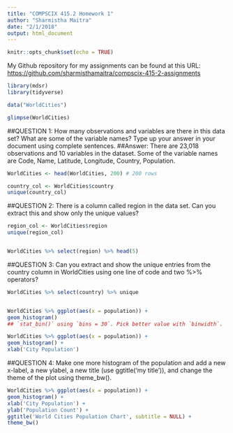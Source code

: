 ```yaml
---
title: "COMPSCIX 415.2 Homework 1"
author: "Sharmistha Maitra"
date: "2/1/2018"
output: html_document
---
```


```r
knitr::opts_chunk$set(echo = TRUE)
```

My Github repository for my assignments can be found at this URL: [https://github.com/sharmisthamaitra/compscix-415-2-assignments](your URL)

```r
library(mdsr)
library(tidyverse)
```

```r
data("WorldCities")

glimpse(WorldCities)
```
##QUESTION 1: How many observations and variables are there in this data set? What are some of the variable names? Type up your answer in your document using complete sentences.
##Answer: There are 23,018 observations and 10 variables in the dataset. Some of the variable names are Code, Name, Latitude, Longitude, Country, Population.
```r
WorldCities <- head(WorldCities, 200) # 200 rows

country_col <- WorldCities$country
unique(country_col)
```
##QUESTION 2: There is a column called region in the data set. Can you extract this and show only the unique values?
```r
region_col <- WorldCities$region
unique(region_col)


WorldCities %>% select(region) %>% head(5)

```
##QUESTION 3: Can you extract and show the unique entries from the country column in WorldCities using one line of code and two %>% operators?
```r
WorldCities %>% select(country) %>% unique


WorldCities %>% ggplot(aes(x = population)) +
geom_histogram()
## `stat_bin()` using `bins = 30`. Pick better value with `binwidth`.

WorldCities %>% ggplot(aes(x = population)) +
geom_histogram() +
xlab('City Population')
```

##QUESTION 4: Make one more histogram of the population and add a new x-label, a new ylabel, a new title (use ggtitle('my title')), and change the theme of the plot using theme_bw().
```r
WorldCities %>% ggplot(aes(x = population)) +
geom_histogram() +
xlab('City Population') +
ylab('Population Count') +
ggtitle('World Cities Population Chart', subtitle = NULL) +
theme_bw()
```

